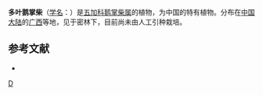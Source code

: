 {{Speciesbox 
| genus = Schefflera
| species = metcalfiana
| authority = Merr. ex [[李惠林|H. L. Li]]
}}
'''多叶鹅掌柴'''（[[学名|学名]]：{{lang|la|''Schefflera metcalfiana''}}）是[[五加科|五加科]][[鹅掌柴属|鹅掌柴属]]的植物，为中国的特有植物。分布在[[中国大陆|中国大陆]]的[[广西|广西]]等地，见于密林下，目前尚未由人工引种栽培。

== 参考文献 ==
<div class="references-small">
* {{cite web| url =http://www.bioinfo.cn/db05/KmzwSpecies.php?action=view&id=1546| title =多叶鹅掌柴| work =《中国高等植物数据库全库》| publisher =中国科学院微生物研究所| author =昆明植物研究所| accessdate =2009-02-22| deadurl =yes| archiveurl =https://web.archive.org/web/20160305002441/http://www.bioinfo.cn/db05/KmzwSpecies.php?action=view&id=1546| archivedate =2016-03-05}}
</div>
{{Taxonbar|from=Q10932521}}

[[Category:鹅掌柴属|D]]


{{Apiales-stub}}